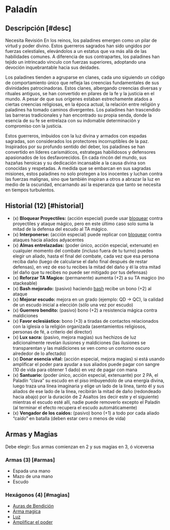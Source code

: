 
# Paladín

<Bleed>
  <Screenshot src={paladinPic} alt="placeholder" full />
</Bleed>

## Descripción [#desc]

<Callout type="warning" emoji="🔎">
  Necesita Revisión
</Callout>
En los reinos, los paladines emergen como un pilar de virtud y poder divino. Estos
guerreros sagrados han sido ungidos por fuerzas celestiales, elevándolos a un estatus
que va más allá de las habilidades comunes. A diferencia de sus contrapartes, los
paladines han tejido un intrincado vínculo con fuerzas superiores, adoptando una
devoción inquebrantable hacia sus deidades.

Los paladines tienden a agruparse en clanes, cada uno siguiendo un código de comportamiento único que refleja las creencias fundamentales de sus divinidades patrocinadoras. Estos clanes, albergando creencias diversas y rituales antiguos, se han convertido en pilares de la fe y la justicia en el mundo. A pesar de que sus orígenes estaban estrechamente atados a ciertas creencias religiosas, en la época actual, la relación entre religión y paladines ha tomado caminos divergentes. Los paladines han trascendido las barreras tradicionales y han encontrado su propia senda, donde la esencia de su fe se entrelaza con su indomable determinación y compromiso con la justicia.

Estos guerreros, imbuidos con la luz divina y armados con espadas sagradas, son considerados los protectores incorruptibles de la paz. Inspirados por su profundo sentido del deber, los paladines se han convertido en líderes carismáticos, estrategas habilidosos y defensores apasionados de los desfavorecidos. En cada rincón del mundo, sus hazañas heroicas y su dedicación incansable a la causa divina son conocidas y respetadas. A medida que se embarcan en sus sagradas misiones, estos paladines no solo protegen a los inocentes y luchan contra las fuerzas malignas, sino que también inspiran a otros a abrazar la luz en medio de la oscuridad, encarnando así la esperanza que tanto se necesita en tiempos turbulentos.

## Historial (12) [#historial]

- (x) **Bloquear Proyectiles:** (acción especial) puede usar [bloquear](/docs/ruling-combat/05#5-6) contra proyectiles y ataque mágico, pero en este último caso solo suma la mitad de la defensa del escudo al TA mágico.
- (x) **Interponerse:** (acción especial) puede replicar con [bloquear](/docs/ruling-combat/05#5-6) contra ataques hacia aliados adyacentes
- (x) **Almas entrelazadas:** (poder único, acción especial, extenuate) en cualquier momento del combate (incluso fuera de tu turno) puedes elegir un aliado, hasta el final del combate, cada vez que esa persona reciba daño (luego de calcularse el daño final después de restar defensas), en vez de eso tu recibes la mitad del daño y él la otra mitad (el daño que tu recibes no puede ser mitigado por tus defensas)
- (x) **Reforzar TA Magico:** (permanente) aumenta (+2) a su TA magico (no stackeable)
- (x) **Bash mejorado:** (pasivo) haciendo [bash](/docs/ruling-combat/03#3-7) recibe un bono (+2) al ataque
- (x) **Mejorar escudo:** mejora en un grado (ejemplo: QD -> QC), la calidad de un escudo inicial a elección (sólo una vez por escudo)
- (x) **Guerrero bendito:** (pasivo) bono (+2) a resistencia mágica contra maldiciones
- (x) **Favor eclesiástico:** bono (+3) a tiradas de contactos relacionados con la iglesia o la religión organizada (asentamientos religiosos, personas de fé, a criterio del director)
- (x) **Lux sacra:** (pasivo, mejora magias) sus hechizos de luz adicionalmente revelan ilusiones y maldiciones (las ilusiones se transparentan y las maldiciones se ven como un contorno oscuro alrededor de lo afectado)
- (x) **Donar esencia vital:** (acción especial, mejora magias) si está usando amplificar el poder para ayudar a sus aliados puede pagar con sangre (10 de vida para obtener 1 dado) en vez de pagar con mana
- (x) **Santuario:** (poder único, acción especial, extenuante) por 2 PA, el Paladín “clava” su escudo en el piso imbuyendolo de una energía divina, luego traza una línea imaginaria y elige un lado de la línea, tanto él y sus aliados de ese lado de la línea, recibirán la mitad de daño (redondeado hacia abajo) por la duración de 2 Asaltos (es decir este y el siguiente) mientras el escudo esté allí, nadie puede removerlo excepto el Paladín (al terminar el efecto recupera el escudo automáticamente)
- (x) **Vengador de los caídos:** (pasivo) bono (+1) a todo por cada aliado “caído” en batalla (deben estar cero o menos de vida)

## Armas y Magias

Debe elegir: Sus armas comienzan en 2 y sus magias en 3, ó viceversa

### Armas (3) [#armas]

- Espada una mano
- Mazo de una mano
- Escudo

### Hexágonos (4) [#magias]

- [Auras de Bendición](/docs/list-hexagons/e04B)
- [Arma magica](/docs/list-hexagons/e14)
- [Luz](/docs/list-hexagons/e01)
- [Amplificar el poder](/docs/list-hexagons/e13)
